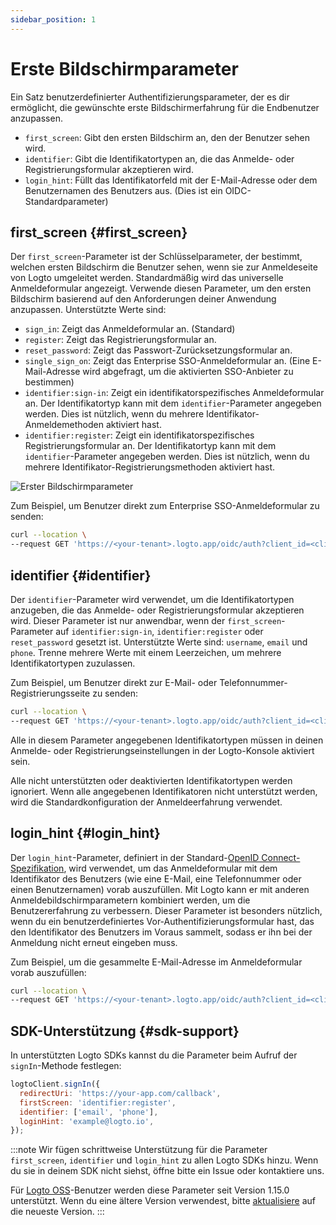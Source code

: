 ```yaml
---
sidebar_position: 1
---
```


# Erste Bildschirmparameter

Ein Satz benutzerdefinierter Authentifizierungsparameter, der es dir ermöglicht, die gewünschte erste Bildschirmerfahrung für die Endbenutzer anzupassen.

- `first_screen`: Gibt den ersten Bildschirm an, den der Benutzer sehen wird.
- `identifier`: Gibt die Identifikatortypen an, die das Anmelde- oder Registrierungsformular akzeptieren wird.
- `login_hint`: Füllt das Identifikatorfeld mit der E-Mail-Adresse oder dem Benutzernamen des Benutzers aus. (Dies ist ein OIDC-Standardparameter)

## first_screen \{#first_screen}

Der `first_screen`-Parameter ist der Schlüsselparameter, der bestimmt, welchen ersten Bildschirm die Benutzer sehen, wenn sie zur Anmeldeseite von Logto umgeleitet werden. Standardmäßig wird das universelle Anmeldeformular angezeigt. Verwende diesen Parameter, um den ersten Bildschirm basierend auf den Anforderungen deiner Anwendung anzupassen. Unterstützte Werte sind:

- `sign_in`: Zeigt das Anmeldeformular an. (Standard)
- `register`: Zeigt das Registrierungsformular an.
- `reset_password`: Zeigt das Passwort-Zurücksetzungsformular an.
- `single_sign_on`: Zeigt das Enterprise SSO-Anmeldeformular an. (Eine E-Mail-Adresse wird abgefragt, um die aktivierten SSO-Anbieter zu bestimmen)
- `identifier:sign-in`: Zeigt ein identifikatorspezifisches Anmeldeformular an. Der Identifikatortyp kann mit dem `identifier`-Parameter angegeben werden. Dies ist nützlich, wenn du mehrere Identifikator-Anmeldemethoden aktiviert hast.
- `identifier:register`: Zeigt ein identifikatorspezifisches Registrierungsformular an. Der Identifikatortyp kann mit dem `identifier`-Parameter angegeben werden. Dies ist nützlich, wenn du mehrere Identifikator-Registrierungsmethoden aktiviert hast.

<img src="/img/assets/first-screen-parameter.png" alt="Erster Bildschirmparameter" />

Zum Beispiel, um Benutzer direkt zum Enterprise SSO-Anmeldeformular zu senden:

```sh
curl --location \
--request GET 'https://<your-tenant>.logto.app/oidc/auth?client_id=<client_id>&...&first_screen=single_sign_on'
```

## identifier \{#identifier}

Der `identifier`-Parameter wird verwendet, um die Identifikatortypen anzugeben, die das Anmelde- oder Registrierungsformular akzeptieren wird. Dieser Parameter ist nur anwendbar, wenn der `first_screen`-Parameter auf `identifier:sign-in`, `identifier:register` oder `reset_password` gesetzt ist. Unterstützte Werte sind: `username`, `email` und `phone`. Trenne mehrere Werte mit einem Leerzeichen, um mehrere Identifikatortypen zuzulassen.

Zum Beispiel, um Benutzer direkt zur E-Mail- oder Telefonnummer-Registrierungsseite zu senden:

```sh
curl --location \
--request GET 'https://<your-tenant>.logto.app/oidc/auth?client_id=<client_id>&...&first_screen=identifier:register&identifier=email phone'
```

Alle in diesem Parameter angegebenen Identifikatortypen müssen in deinen Anmelde- oder Registrierungseinstellungen in der Logto-Konsole aktiviert sein.

Alle nicht unterstützten oder deaktivierten Identifikatortypen werden ignoriert. Wenn alle angegebenen Identifikatoren nicht unterstützt werden, wird die Standardkonfiguration der Anmeldeerfahrung verwendet.

## login_hint \{#login_hint}

Der `login_hint`-Parameter, definiert in der Standard-[OpenID Connect-Spezifikation](https://openid.net/specs/openid-connect-core-1_0.html#AuthorizationEndpoint), wird verwendet, um das Anmeldeformular mit dem Identifikator des Benutzers (wie eine E-Mail, eine Telefonnummer oder einen Benutzernamen) vorab auszufüllen. Mit Logto kann er mit anderen Anmeldebildschirmparametern kombiniert werden, um die Benutzererfahrung zu verbessern. Dieser Parameter ist besonders nützlich, wenn du ein benutzerdefiniertes Vor-Authentifizierungsformular hast, das den Identifikator des Benutzers im Voraus sammelt, sodass er ihn bei der Anmeldung nicht erneut eingeben muss.

Zum Beispiel, um die gesammelte E-Mail-Adresse im Anmeldeformular vorab auszufüllen:

```sh
curl --location \
--request GET 'https://<your-tenant>.logto.app/oidc/auth?client_id=<client_id>&...&first_screen=identifier:sign_in&identifier=email&login_hint=example@logto.io
```

## SDK-Unterstützung \{#sdk-support}

In unterstützten Logto SDKs kannst du die Parameter beim Aufruf der `signIn`-Methode festlegen:

```javascript
logtoClient.signIn({
  redirectUri: 'https://your-app.com/callback',
  firstScreen: 'identifier:register',
  identifier: ['email', 'phone'],
  loginHint: 'example@logto.io',
});
```

:::note
Wir fügen schrittweise Unterstützung für die Parameter `first_screen`, `identifier` und `login_hint` zu allen Logto SDKs hinzu. Wenn du sie in deinem SDK nicht siehst, öffne bitte ein Issue oder kontaktiere uns.

Für [Logto OSS](/logto-oss)-Benutzer werden diese Parameter seit Version 1.15.0 unterstützt. Wenn du eine ältere Version verwendest, bitte [aktualisiere](/logto-oss/upgrading-oss-version) auf die neueste Version.
:::
